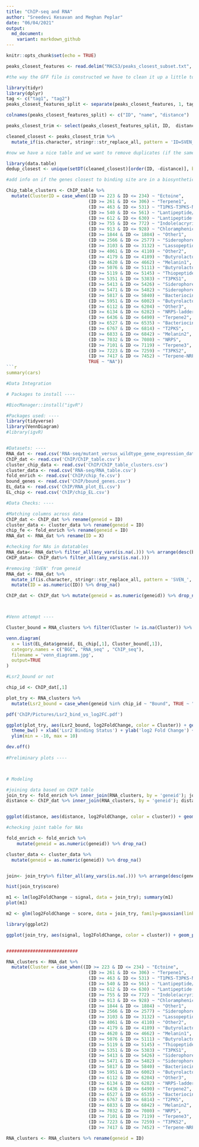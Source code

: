 ```yaml
---
title: "ChIP-seq and RNA"
author: "Sreedevi Kesavan and Meghan Peplar"
date: "06/04/2021"
output:
  md_document:
    variant: markdown_github
---
```


```r
knitr::opts_chunk$set(echo = TRUE)
```

```r

peaks_closest_features <- read.delim("MACS3/peaks_closest_subset.txt", header = FALSE)

#the way the GFF file is constructed we have to clean it up a little to get a table we can use for further analyses

library(tidyr)
library(dplyr)
tag <- c("tag1", "tag2")
peaks_closest_features_split <- separate(peaks_closest_features, 1, tag, sep = ";")

colnames(peaks_closest_features_split) <- c("ID", "name", "distance")

peaks_closest_trim <- select(peaks_closest_features_split, ID,  distance)

cleaned_closest <- peaks_closest_trim %>%
  mutate_if(is.character, stringr::str_replace_all, pattern = 'ID=SVEN_', replacement = '')

#now we have a nice table and we want to remove duplicates (if the same gene is ID'd by all four pairwise comparisons, just keep the one with greatest distance). 

library(data.table)
dedup_closest <- unique(setDT(cleaned_closest)[order(ID, -distance)], by = "ID")

#add info on if the genes closest to binding site are in a biosynthetic gene cluster 

Chip_table_clusters <- ChIP_table %>%
  mutate(ClusterID = case_when((ID >= 223 & ID <= 234) ~ "Ectoine",
                               (ID >= 261 & ID <= 306) ~ "Terpene1",
                               (ID >= 463 & ID <= 531) ~ "T1PKS-T3PKS-NRPS",
                               (ID >= 540 & ID <= 561) ~ "Lantipeptide/terpene"	,
                               (ID >= 612 & ID <= 630) ~ "Lantipeptide(venezuelin)",
                               (ID >= 755 & ID <= 772) ~ "Indole(acryriaflavin)",
                               (ID >= 913 & ID <= 928) ~ "Chloramphenicol",
                               (ID >= 1844 & ID <= 1884) ~ "Other1",
                               (ID >= 2566 & ID <= 2577) ~ "Siderophore(desferrioxamine-like)",
                               (ID >= 3103 & ID <= 3132) ~ "Lassopeptide",
                               (ID >= 4061 & ID <= 4110) ~ "Other2",
                               (ID >= 4179 & ID <= 4189) ~ "Butyrolactone(gaburedin)",
                               (ID >= 4620 & ID <= 4662) ~ "Melanin1",
                               (ID >= 5076 & ID <= 5111) ~ "Butyrolactone",
                               (ID >= 5119 & ID <= 5145) ~ "Thiopeptide",
                               (ID >= 5351 & ID <= 5383) ~ "T3PKS1",
                               (ID >= 5413 & ID <= 5426) ~ "Siderophore1",
                               (ID >= 5471 & ID <= 5482) ~ "Siderophore2",
                               (ID >= 5817 & ID <= 5840) ~ "Bacteriocin1",
                               (ID >= 5951 & ID <= 6002) ~ "Butyrolactone/T2PKS",
                               (ID >= 6112 & ID <= 6204) ~ "Other3",
                               (ID >= 6134 & ID <= 6282) ~ "NRPS-ladderane",
                               (ID >= 6436 & ID <= 6490) ~ "Terpene2",
                               (ID >= 6527 & ID <= 6535) ~ "Bacteriocin2",
                               (ID >= 6767 & ID <= 6814) ~ "T2PKS",
                               (ID >= 6833 & ID <= 6842) ~ "Melanin2",
                               (ID >= 7032 & ID <= 7080) ~ "NRPS",
                               (ID >= 7101 & ID <= 7119) ~ "Terpene3",
                               (ID >= 7223 & ID <= 7259) ~ "T3PKS2",
                               (ID >= 7417 & ID <= 7452) ~ "Terpene-NRPS",
                               TRUE ~ "NA"))
```r
summary(cars)
```

```r
#Data Integration

# Packages to install ----

#BiocManager::install("igvR")

#Packages used: ----
library(tidyverse)
library(VennDiagram)
#library(igvR)


#Datasets: ----
RNA_dat <- read.csv('RNA-seq/mutant_versus_wildtype_gene_expression_data_BETTER.csv')
ChIP_dat <- read.csv('ChIP/ChIP_table.csv')
cluster_chip_data <- read.csv('ChIP/ChIP_table_clusters.csv')
cluster_data <- read.csv('RNA-seq/RNA_table.csv')
fold_enrich <- read.csv('ChIP/chip_fe.csv')
bound_genes <- read.csv('ChIP/bound_genes.csv')
EL_data <- read.csv('ChIP/RNA_plot_EL.csv')
EL_chip <- read.csv('ChIP/chip_EL.csv')

#Data Checks: ----

#Matching columns across data
ChIP_dat <- ChIP_dat %>% rename(geneid = ID)
cluster_data <- cluster_data %>% rename(geneid = ID)
chip_fe <- fold_enrich %>% rename(geneid = ID)
RNA_dat <- RNA_dat %>% rename(ID = X)

#checking for NAs in datatables 
RNA_data<- RNA_dat%>% filter_all(any_vars(is.na(.))) %>% arrange(desc(baseMean))
CHIP_data<- ChIP_dat%>% filter_all(any_vars(is.na(.)))

#removing 'SVEN' from geneid
RNA_dat <- RNA_dat %>%
  mutate_if(is.character, stringr::str_replace_all, pattern = 'SVEN_', replacement = '') %>%
  mutate(ID = as.numeric(ID)) %>% drop_na() 

ChIP_dat <- ChIP_dat %>% mutate(geneid = as.numeric(geneid)) %>% drop_na(geneid) 



#Venn attempt ----

Cluster_bound = RNA_clusters %>% filter(Cluster != is.na(Cluster)) %>% select(geneid)

venn.diagram(
  x = list(EL_data$geneid, EL_chip[,1], Cluster_bound[,1]),
  category.names = c("BGC", "RNA_seq" , "ChIP_seq"),
  filename = 'venn_diagramm.jpg',
  output=TRUE
)

#Lsr2_bound or not

chip_id <- ChIP_dat[,1]

plot_try <- RNA_clusters %>% 
  mutate(Lsr2_bound = case_when(geneid %in% chip_id ~ "Bound", TRUE ~ "Not Bound"))

pdf('ChIP/Pictures/Lsr2_bind_vs_log2FC.pdf')

ggplot(plot_try, aes(Lsr2_bound, log2FoldChange, color = Cluster)) + geom_jitter(size = 2, alpha = 0.5) + 
  theme_bw() + xlab('Lsr2 Binding Status') + ylab('log2 Fold Change') + geom_hline(yintercept = 0, alpha = 0.7, color = 'red') + 
  ylim(min = -10, max = 10)

dev.off()
  
#Preliminary plots ----



# Modeling

#joining data based on CHIP table 
join_try <- fold_enrich %>% inner_join(RNA_clusters, by = 'geneid'); join_try
distance <- ChIP_dat %>% inner_join(RNA_clusters, by = 'geneid'); distance


ggplot(distance, aes(distance, log2FoldChange, color = cluster)) + geom_point()

#checking joint table for NAs

fold_enrich <- fold_enrich %>%
    mutate(geneid = as.numeric(geneid)) %>% drop_na() 

cluster_data <- cluster_data %>%
  mutate(geneid = as.numeric(geneid)) %>% drop_na() 


join<- join_try%>% filter_all(any_vars(is.na(.))) %>% arrange(desc(geneid))

hist(join_try$score)

m1 <- lm(log2FoldChange ~ signal, data = join_try); summary(m1)
plot(m1)

m2 <- glm(log2FoldChange ~ score, data = join_try, family=gaussian(link="identity"))

library(ggplot2)

ggplot(join_try, aes(signal, log2FoldChange, color = cluster)) + geom_point()


###########################

RNA_clusters <- RNA_dat %>%
  mutate(Cluster = case_when((ID >= 223 & ID <= 234) ~ "Ectoine",
                               (ID >= 261 & ID <= 306) ~ "Terpene1",
                               (ID >= 463 & ID <= 531) ~ "T1PKS-T3PKS-NRPS",
                               (ID >= 540 & ID <= 561) ~ "Lantipeptide/terpene"	,
                               (ID >= 612 & ID <= 630) ~ "Lantipeptide(venezuelin)",
                               (ID >= 755 & ID <= 772) ~ "Indole(acryriaflavin)",
                               (ID >= 913 & ID <= 928) ~ "Chloramphenicol",
                               (ID >= 1844 & ID <= 1884) ~ "Other1",
                               (ID >= 2566 & ID <= 2577) ~ "Siderophore(desferrioxamine-like)",
                               (ID >= 3103 & ID <= 3132) ~ "Lassopeptide",
                               (ID >= 4061 & ID <= 4110) ~ "Other2",
                               (ID >= 4179 & ID <= 4189) ~ "Butyrolactone(gaburedin)",
                               (ID >= 4620 & ID <= 4662) ~ "Melanin1",
                               (ID >= 5076 & ID <= 5111) ~ "Butyrolactone",
                               (ID >= 5119 & ID <= 5145) ~ "Thiopeptide",
                               (ID >= 5351 & ID <= 5383) ~ "T3PKS1",
                               (ID >= 5413 & ID <= 5426) ~ "Siderophore1",
                               (ID >= 5471 & ID <= 5482) ~ "Siderophore2",
                               (ID >= 5817 & ID <= 5840) ~ "Bacteriocin1",
                               (ID >= 5951 & ID <= 6002) ~ "Butyrolactone/T2PKS",
                               (ID >= 6112 & ID <= 6204) ~ "Other3",
                               (ID >= 6134 & ID <= 6282) ~ "NRPS-ladderane",
                               (ID >= 6436 & ID <= 6490) ~ "Terpene2",
                               (ID >= 6527 & ID <= 6535) ~ "Bacteriocin2",
                               (ID >= 6767 & ID <= 6814) ~ "T2PKS",
                               (ID >= 6833 & ID <= 6842) ~ "Melanin2",
                               (ID >= 7032 & ID <= 7080) ~ "NRPS",
                               (ID >= 7101 & ID <= 7119) ~ "Terpene3",
                               (ID >= 7223 & ID <= 7259) ~ "T3PKS2",
                               (ID >= 7417 & ID <= 7452) ~ "Terpene-NRPS"))

RNA_clusters <- RNA_clusters %>% rename(geneid = ID)

```

